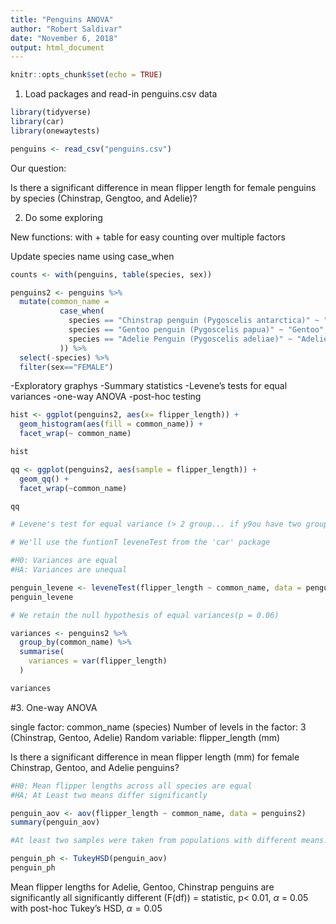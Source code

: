 ```yaml
---
title: "Penguins ANOVA"
author: "Robert Saldivar"
date: "November 6, 2018"
output: html_document
---
```


```r
knitr::opts_chunk$set(echo = TRUE)
```

1. Load packages and read-in penguins.csv data

```r

library(tidyverse)
library(car)
library(onewaytests)

penguins <- read_csv("penguins.csv")
```

Our question:

Is there a significant difference in mean flipper length for female penguins by species (Chinstrap, Gengtoo, and Adelie)?

2. Do some exploring 

New functions: with + table for easy counting over multiple factors

Update species name using case_when

```r
counts <- with(penguins, table(species, sex))

penguins2 <- penguins %>%
  mutate(common_name = 
           case_when(
             species == "Chinstrap penguin (Pygoscelis antarctica)" ~ "Chinstrap",
             species == "Gentoo penguin (Pygoscelis papua)" ~ "Gentoo",
             species == "Adelie Penguin (Pygoscelis adeliae)" ~ "Adelie"
           )) %>%
  select(-species) %>%
  filter(sex=="FEMALE")
```

-Exploratory graphys
-Summary statistics
-Levene's tests for equal variances
-one-way ANOVA
-post-hoc testing

```r
hist <- ggplot(penguins2, aes(x= flipper_length)) +
  geom_histogram(aes(fill = common_name)) +
  facet_wrap(~ common_name)

hist

qq <- ggplot(penguins2, aes(sample = flipper_length)) +
  geom_qq() +
  facet_wrap(~common_name)

qq

# Levene's test for equal variance (> 2 group... if y9ou have two groups, use the F-test for equal variances)

# We'll use the funtionT leveneTest from the 'car' package

#H0: Variances are equal
#HA: Variances are unequal

penguin_levene <- leveneTest(flipper_length ~ common_name, data = penguins2)
penguin_levene

# We retain the null hypothesis of equal variances(p = 0.06)

variances <- penguins2 %>%
  group_by(common_name) %>%
  summarise(
    variances = var(flipper_length)
  )

variances

```

#3. One-way ANOVA

single factor: common_name (species)
Number of levels in the factor: 3 (Chinstrap, Gentoo, Adelie)
Random variable: flipper_length (mm)

Is there a significant difference in mean flipper length (mm) for female Chinstrap, Gentoo, and Adelie penguins?

```r
#H0: Mean flipper lengths across all species are equal
#HA; At Least two means differ significantly

penguin_aov <- aov(flipper_length ~ common_name, data = penguins2)
summary(penguin_aov)

#At least two samples were taken from populations with different means. Which ones are different? Are all three are different from eachother? or something else?

penguin_ph <- TukeyHSD(penguin_aov)
penguin_ph

```

Mean flipper lengths for Adelie, Gentoo, Chinstrap penguins are significantly all significantly different (F(df)) = statistic, p< 0.01, $\alpha$ = 0.05 with post-hoc Tukey's HSD, $\alpha = 0.05$